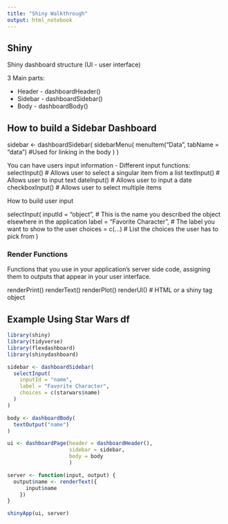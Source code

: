 ```yaml
---
title: "Shiny Walkthrough"
output: html_notebook
---
```



## Shiny

Shiny dashboard structure (UI - user interface)

3 Main parts:

* Header - dashboardHeader()
* Sidebar - dashboardSidebar()
* Body - dashboardBody()


## How to build a Sidebar Dashboard

sidebar <- dashboardSidebar(
  sidebarMenu(
    menuItem("Data",
      tabName = "data") #Used for linking in the body
  )
)


You can have users input information - 
Different input functions:
selectInput() # Allows user to select a singular item from a list
textInput() # Allows user to input text
dateInput() # Allows user to input a date
checkboxInput() # Allows user to select multiple items


How to build user input

selectInput(
  inputId = "object", # This is the name you described the object elsewhere in the application
  label = "Favorite Character", # The label you want to show to the user
  choices = c(...) # List the choices the user has to pick from
)


### Render Functions 
Functions that you use in your application's server side code, assigning them to outputs that appear in your user interface.

renderPrint()
renderText()
renderPlot()
renderUI() # HTML or a shiny tag object

## Example Using Star Wars df
```r
library(shiny)
library(tidyverse)
library(flexdashboard)
library(shinydashboard)

sidebar <- dashboardSidebar(
  selectInput(
    inputId = "name",
    label = "Favorite Character",
    choices = c(starwars$name)
  )
)

body <- dashboardBody(
  textOutput("name")
)

ui <- dashboardPage(header = dashboardHeader(),
                    sidebar = sidebar,
                    body = body
                    )

server <- function(input, output) {
  output$name <- renderText({
      input$name
    })
}

shinyApp(ui, server)

```





